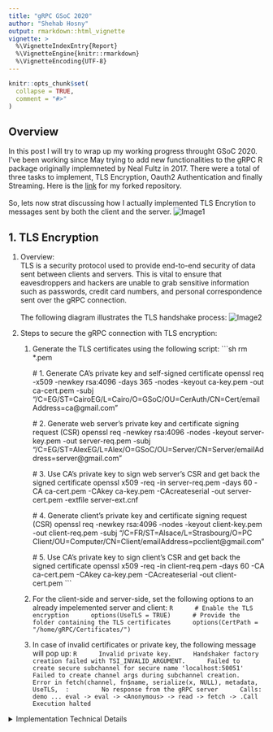 ```yaml
---
title: "gRPC GSoC 2020"
author: "Shehab Hosny"
output: rmarkdown::html_vignette
vignette: >
  %\VignetteIndexEntry{Report}
  %\VignetteEngine{knitr::rmarkdown}
  %\VignetteEncoding{UTF-8}
---
```


```r
knitr::opts_chunk$set(
  collapse = TRUE,
  comment = "#>"
)
```

## Overview

In this post I will try to wrap up my working progress throught GSoC 2020. I've been working since May trying to add new functionalities to the gRPC R package originally implemneted by Neal Fultz in 2017. There were a total of three tasks to implement, TLS Encryption, Oauth2 Authentication and finally Streaming. Here is the [link](https://github.com/Shehab7osny/grpc) for my forked repository.<br/><br/>
So, lets now strat discussing how I actually implemented TLS Encrytion to messages sent by both the client and the server.
![Image1](Image1.png)

## 1. TLS Encryption

1. Overview:<br/>
TLS is a security protocol used to provide end-to-end security of data sent between clients and servers. This is vital to ensure that eavesdroppers and hackers are unable to grab sensitive information such as passwords, credit card numbers, and personal correspondence sent over the gRPC connection.<br/><br/>
The following diagram illustrates the TLS handshake process:
![Image2](https://user-images.githubusercontent.com/36346614/91601788-8b3c2000-e96a-11ea-8696-1600a72117a9.png)

2. Steps to secure the gRPC connection with TLS encryption:
    1. Generate the TLS certificates using the following script:
        ```sh
        rm *.pem
    
        # 1. Generate CA's private key and self-signed certificate
        openssl req -x509 -newkey rsa:4096 -days 365 -nodes -keyout ca-key.pem -out ca-cert.pem -subj
        "/C=EG/ST=CairoEG/L=Cairo/O=GSoC/OU=CerAuth/CN=Cert/emailAddress=ca@gmail.com"
    
        # 2. Generate web server's private key and certificate signing request (CSR)
        openssl req -newkey rsa:4096 -nodes -keyout server-key.pem -out server-req.pem -subj
        "/C=EG/ST=AlexEG/L=Alex/O=GSoC/OU=Server/CN=Server/emailAddress=server@gmail.com"
    
        # 3. Use CA's private key to sign web server's CSR and get back the signed certificate
        openssl x509 -req -in server-req.pem -days 60 -CA ca-cert.pem -CAkey ca-key.pem 
        -CAcreateserial -out server-cert.pem -extfile server-ext.cnf
    
        # 4. Generate client's private key and certificate signing request (CSR)
        openssl req -newkey rsa:4096 -nodes -keyout client-key.pem -out client-req.pem -subj
        "/C=FR/ST=Alsace/L=Strasbourg/O=PC Client/OU=Computer/CN=Client/emailAddress=pcclient@gmail.com"
    
        # 5. Use CA's private key to sign client's CSR and get back the signed certificate
        openssl x509 -req -in client-req.pem -days 60 -CA ca-cert.pem -CAkey ca-key.pem 
        -CAcreateserial -out client-cert.pem
        ```
    2. For the client-side and server-side, set the following options to an already impelemented server and client:
        ```R
        # Enable the TLS encryption
        options(UseTLS = TRUE)
        # Provide the folder containing the TLS certificates
        options(CertPath = "/home/gRPC/Certificates/")
        ```
     3. In case of invalid certificates or private key, the following message will pop up:
        ```R
        Invalid private key.
        Handshaker factory creation failed with TSI_INVALID_ARGUMENT.
        Failed to create secure subchannel for secure name 'localhost:50051'
        Failed to create channel args during subchannel creation.
        Error in fetch(channel, fn$name, serialize(x, NULL), metadata, UseTLS,  : 
          No response from the gRPC server
        Calls: demo ... eval -> eval -> <Anonymous> -> read -> fetch -> .Call
        Execution halted
        ```

<details>
  <summary>Implementation Technical Details</summary>
  <p>
	  	  
### client.cpp file updates:
The **createChannel()** function is used to create either a secure or insecure channel based on the boolean
variable **useTLS** set by the user.
```cpp
grpc_channel* channel = 
createChannel(useTLS, server[0], certPath[0], tokenValue[0], isMetadataAttached);
	  ```
Here is a detailed implementation for the **createChannel()** function.
```cpp
grpc_channel* createChannel(bool useTLS, const char* server ,const char* path, 
                            const char* tokenValue, bool isMetadataAttached) {
  
  grpc_channel* channel;

  if(useTLS) {
    grpc_channel_credentials* client_creds = 
      getClientCredentials(path, tokenValue, isMetadataAttached);
    channel = 
      grpc_secure_channel_create(client_creds, server, NULL, nullptr);
  }
  
  else {
    channel = 
      grpc_insecure_channel_create(server, NULL, nullptr);
  }

  return channel;
}
```
The **getClientCredentials()** function is used to generate the client credentials based on the TLS certificates provided by the user.
```cpp
grpc_channel_credentials* getClientCredentials(const char* path, const char* tokenValue, 
                                               bool isMetadataAttached){

  files PEMfiles;

  PEMfiles.CAcert = 
    get_file_contents(((std::string)path + "ca-cert.pem").c_str());
  PEMfiles.clientKey = 
    get_file_contents(((std::string)path + "client-key.pem").c_str());
  PEMfiles.clientCert = 
    get_file_contents(((std::string)path + "client-cert.pem").c_str());
  
  grpc_ssl_pem_key_cert_pair signed_client_key_cert_pair =
    {(PEMfiles.clientKey).c_str(), (PEMfiles.clientCert).c_str()};

  grpc_channel_credentials* creds = grpc_ssl_credentials_create(
    (PEMfiles.CAcert).c_str(), &signed_client_key_cert_pair, nullptr, nullptr);

  if(isMetadataAttached)
    return creds;

  grpc_call_credentials* oauth2Creds = 
    grpc_access_token_credentials_create(getOauth2AccessToken(tokenValue), nullptr);
  
  grpc_channel_credentials* credsTLSOauth =
    grpc_composite_channel_credentials_create(creds, oauth2Creds, nullptr);
    
  return credsTLSOauth;
}
```

The **get_file_contents()** function is used to read the TLS certificates files.
```cpp
static std::string get_file_contents(const char *fpath) {
  std::ifstream finstream(fpath);

  std::string contents(
	  (std::istreambuf_iterator<char>(finstream)),
	  std::istreambuf_iterator<char>()
	  );

  return contents;
}
```

### server.cpp file updates:
The **createPort()** function is used to create either a secure or insecure port based on the boolean variable **useTLS** set by the user.
```cpp
RGRPC_LOG("Bind");
int port = 
  createPort(useTLS, server, hoststring[0], CertPath[0]);
params["port"] = port;
runFunctionIfProvided(hooks, "bind", params);
```
Here is a detailed implementation for the **createPort()** function.
```cpp
int createPort(bool useTLS, grpc_server* server, const char* hoststring, const char* CertPath) {

  int port;

  if(useTLS) {
    grpc_server_credentials* credentials = Get_TLS_Credentials(CertPath);
    port = grpc_server_add_secure_http2_port(server, hoststring, credentials);
    grpc_server_credentials_release(credentials);
  }
  
  else {
    port = grpc_server_add_insecure_http2_port(server, hoststring);
  }

  return port;
}
```
The **Get_TLS_Credentials()** function is used to generate the server credentials based on the TLS certificates provided by the user.
```cpp
grpc_server_credentials* Get_TLS_Credentials(const char* path) {

  std::string ca_cert_pem = 
    get_file_contents(((std::string)path + "ca-cert.pem").c_str());
  std::string server_key_pem = 
    get_file_contents(((std::string)path + "server-key.pem").c_str());
  std::string server_cert_pem = 
    get_file_contents(((std::string)path + "server-cert.pem").c_str());

  grpc_ssl_pem_key_cert_pair pem_cert_key_pair =
    {server_key_pem.c_str(), server_cert_pem.c_str()};

  grpc_server_credentials* Creds =
    grpc_ssl_server_credentials_create_ex(
      ca_cert_pem.c_str(),
      &pem_cert_key_pair,
      1,
      GRPC_SSL_REQUEST_CLIENT_CERTIFICATE_AND_VERIFY,
      nullptr);

  return Creds;
}
```

  </p>
</details>
